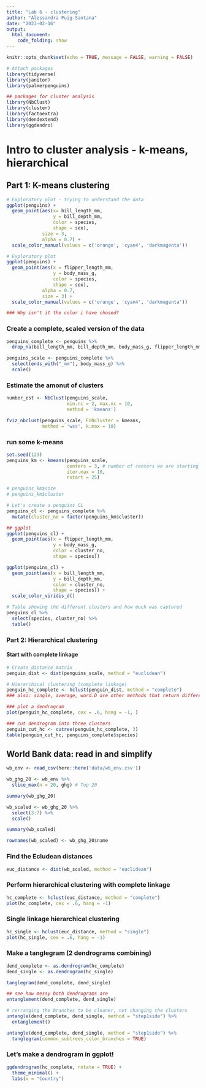 ```yaml
---
title: "Lab 6 - clustering"
author: "Alessandra Puig-Santana"
date: "2023-02-16"
output: 
  html_document: 
    code_folding: show
---
```


```r
knitr::opts_chunk$set(echo = TRUE, message = FALSE, warning = FALSE)

# Attach packages
library(tidyverse)
library(janitor)
library(palmerpenguins)

## packages for cluster analysis
library(NbClust)
library(cluster)
library(factoextra)
library(dendextend)
library(ggdendro)
```

# Intro to cluster analysis - k-means, hierarchical

## Part 1: K-means clustering 
```r

# Exploratory plot - trying to understand the data
ggplot(penguins) +
  geom_point(aes(x= bill_length_mm,
                 y = bill_depth_mm,
                 color = species, 
                 shape = sex),
             size = 3,
             alpha = 0.7) +
  scale_color_manual(values = c('orange', 'cyan4', 'darkmagenta'))

# Exploratory plot 
ggplot(penguins) +
  geom_point(aes(x = flipper_length_mm,
                 y = body_mass_g,
                 color = species, 
                 shape = sex),
             alpha = 0.7,
             size = 3) +
  scale_color_manual(values = c('orange', 'cyan4', 'darkmagenta'))

### Why isn't it the color i have chosed?
```

### Create a complete, scaled version of the data
```r
penguins_complete <- penguins %>%
  drop_na(bill_length_mm, bill_depth_mm, body_mass_g, flipper_length_mm)

penguins_scale <- penguins_complete %>%
  select(ends_with("_mm"), body_mass_g) %>%
  scale()
```

### Estimate the amonut of clusters
```r
number_est <- NbClust(penguins_scale, 
                      min.nc = 2, max.nc = 10, 
                      method = 'kmeans')

fviz_nbclust(penguins_scale, FUNcluster = kmeans, 
             method = 'wss', k.max = 10)
```

### run some k-means
```r
set.seed(123)
penguins_km <- kmeans(penguins_scale,
                      centers = 3, # number of centers we are starting with
                      iter.max = 10, 
                      nstart = 25)

# penguins_km$size
# penguins_km$cluster

# Let's create a penguins CL
penguins_cl <- penguins_complete %>%
  mutate(cluster_no = factor(penguins_km$cluster))

## ggplot 
ggplot(penguins_cl) +
  geom_point(aes(x = flipper_length_mm,
                 y = body_mass_g,
                 color = cluster_no, 
                 shape = species))

ggplot(penguins_cl) +
  geom_point(aes(x = bill_length_mm,
                 y = bill_depth_mm,
                 color = cluster_no, 
                 shape = species)) +
  scale_color_viridis_d()
```


```r
# Table showing the different clusters and how much was captured 
penguins_cl %>%
  select(species, cluster_no) %>%
  table()
```

### Part 2: Hierarchical clustering 

#### Start with complete linkage 
```r
# Create distance matrix
penguin_dist <- dist(penguins_scale, method = "euclidean")

# Hierarchical clustering (complete linkage)
penguin_hc_complete <- hclust(penguin_dist, method = "complete")
### also: single, average, word.D are other methods that return different types of clusters

### plot a dendrogram
plot(penguin_hc_complete, cex = .6, hang = -1, )

### cut dendrogram into three clusters
penguin_cut_hc <- cutree(penguin_hc_complete, 3)
table(penguin_cut_hc, penguins_complete$species)
```
## World Bank data: read in and simplify
```r
wb_env <- read_csv(here::here('data/wb_env.csv')) 

wb_ghg_20 <- wb_env %>%
  slice_max(n = 20, ghg) # Top 20 

summary(wb_ghg_20)

wb_scaled <- wb_ghg_20 %>%
  select(3:7) %>%
  scale()

summary(wb_scaled)

rownames(wb_scaled) <- wb_ghg_20$name
```

### Find the Ecludean distances
```r
euc_distance <- dist(wb_scaled, method = "euclidean")
```

### Perform hierarchical clustering with complete linkage 
```r
hc_complete <- hclust(euc_distance, method = "complete")
plot(hc_complete, cex = .6, hang = -1)
```

### Single linkage hierarchical clustering 
```r
hc_single <- hclust(euc_distance, method = "single")
plot(hc_single, cex = .6, hang = -1)
```

### Make a tanglegram (2 dendrograms combining)
```r
dend_complete <- as.dendrogram(hc_complete)
dend_single <- as.dendrogram(hc_single)

tanglegram(dend_complete, dend_single)

## see how messy both dendrograms are 
entanglement(dend_complete, dend_single)

# rerranging the branches to be cleaner, not changing the clusters
untangle(dend_complete, dend_single, method = "step1side") %>%
  entanglement() 

untangle(dend_complete, dend_single, method = "step1side") %>%
  tanglegram(common_subtrees_color_branches = TRUE)
```

### Let's make a dendrogram in ggplot!
```r
ggdendrogram(hc_complete, rotate = TRUE) +
  theme_minimal() +
  labs(x = "Country")
```

